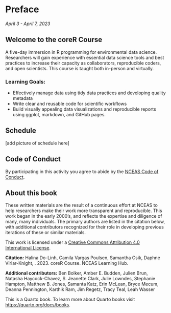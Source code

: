 # Preface {.unnumbered}

*April 3 - April 7, 2023*

## Welcome to the coreR Course

A five-day immersion in R programming for environmental data science. Researchers will gain experience with essential data science tools and best practices to increase their capacity as collaborators, reproducible coders, and open scientists. This course is taught both in-person and virtually.

### Learning Goals:

-   Effectively manage data using tidy data practices and developing quality metadata
-   Write clear and reusable code for scientific workflows
-   Build visually appealing data visualizations and reproducible reports using ggplot, markdown, and GitHub pages.

## Schedule

\[add picture of schedule here\]

## Code of Conduct

By participating in this activity you agree to abide by the [NCEAS Code of Conduct](https://www.nceas.ucsb.edu/sites/default/files/2021-11/NCEAS_Code-of-Conduct_Nov2021_0.pdf).

## About this book

These written materials are the result of a continuous effort at NCEAS to help researchers make their work more transparent and reproducible. This work began in the early 2000's, and reflects the expertise and diligence of many, many individuals. The primary authors are listed in the citation below, with additional contributors recognized for their role in developing previous iterations of these or similar materials.

This work is licensed under a [Creative Commons Attribution 4.0 International License](http://creativecommons.org/licenses/by/4.0/).

**Citation:** Halina Do-Linh, Camila Vargas Poulsen, Samantha Csik, Daphne Virlar-Knight, . 2023. coreR Course. NCEAS Learning Hub.

**Additional contributors:** Ben Bolker, Amber E. Budden, Julien Brun, Natasha Haycock-Chavez, S. Jeanette Clark, Julie Lowndes, Stephanie Hampton, Matthew B. Jones, Samanta Katz, Erin McLean, Bryce Mecum, Deanna Pennington, Karthik Ram, Jim Regetz, Tracy Teal, Leah Wasser

This is a Quarto book. To learn more about Quarto books visit <https://quarto.org/docs/books>.
